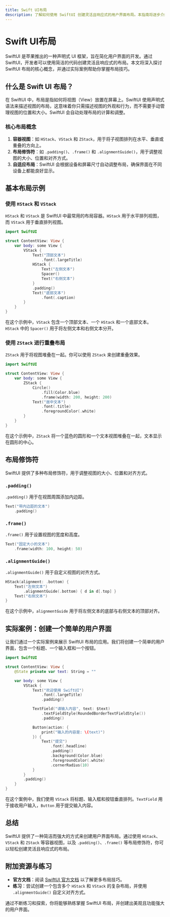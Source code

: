 ```yaml
---
title: Swift UI布局
description: 了解如何使用 SwiftUI 创建灵活且响应式的用户界面布局。本指南将逐步介绍 SwiftUI 布局的核心概念，并通过实际案例帮助初学者掌握布局技巧。
---
```


# Swift UI布局

SwiftUI 是苹果推出的一种声明式 UI 框架，旨在简化用户界面的开发。通过 SwiftUI，开发者可以使用简洁的代码创建灵活且响应式的布局。本文将深入探讨 SwiftUI 布局的核心概念，并通过实际案例帮助你掌握布局技巧。

## 什么是 Swift UI 布局？

在 SwiftUI 中，布局是指如何将视图（View）放置在屏幕上。SwiftUI 使用声明式语法来描述视图的布局，这意味着你只需描述视图的外观和行为，而不需要手动管理视图的位置和大小。SwiftUI 会自动处理布局的计算和调整。

### 核心布局概念

1. **容器视图**：如 `HStack`、`VStack` 和 `ZStack`，用于将子视图排列在水平、垂直或重叠的方向上。
2. **布局修饰符**：如 `.padding()`、`.frame()` 和 `.alignmentGuide()`，用于调整视图的大小、位置和对齐方式。
3. **自适应布局**：SwiftUI 会根据设备和屏幕尺寸自动调整布局，确保界面在不同设备上都能良好显示。

## 基本布局示例

### 使用 `HStack` 和 `VStack`

`HStack` 和 `VStack` 是 SwiftUI 中最常用的布局容器。`HStack` 用于水平排列视图，而 `VStack` 用于垂直排列视图。

```swift
import SwiftUI

struct ContentView: View {
    var body: some View {
        VStack {
            Text("顶部文本")
                .font(.largeTitle)
            HStack {
                Text("左侧文本")
                Spacer()
                Text("右侧文本")
            }
            .padding()
            Text("底部文本")
                .font(.caption)
        }
    }
}
```

在这个示例中，`VStack` 包含一个顶部文本、一个 `HStack` 和一个底部文本。`HStack` 中的 `Spacer()` 用于将左侧文本和右侧文本分开。

### 使用 `ZStack` 进行重叠布局

`ZStack` 用于将视图堆叠在一起。你可以使用 `ZStack` 来创建重叠效果。

```swift
import SwiftUI

struct ContentView: View {
    var body: some View {
        ZStack {
            Circle()
                .fill(Color.blue)
                .frame(width: 200, height: 200)
            Text("居中文本")
                .font(.title)
                .foregroundColor(.white)
        }
    }
}
```

在这个示例中，`ZStack` 将一个蓝色的圆形和一个文本视图堆叠在一起，文本显示在圆形的中心。

## 布局修饰符

SwiftUI 提供了多种布局修饰符，用于调整视图的大小、位置和对齐方式。

### `.padding()`

`.padding()` 用于在视图周围添加内边距。

```swift
Text("带内边距的文本")
    .padding()
```

### `.frame()`

`.frame()` 用于设置视图的宽度和高度。

```swift
Text("固定大小的文本")
    .frame(width: 100, height: 50)
```

### `.alignmentGuide()`

`.alignmentGuide()` 用于自定义视图的对齐方式。

```swift
HStack(alignment: .bottom) {
    Text("左侧文本")
        .alignmentGuide(.bottom) { d in d[.top] }
    Text("右侧文本")
}
```

在这个示例中，`alignmentGuide` 用于将左侧文本的底部与右侧文本的顶部对齐。

## 实际案例：创建一个简单的用户界面

让我们通过一个实际案例来展示 SwiftUI 布局的应用。我们将创建一个简单的用户界面，包含一个标题、一个输入框和一个按钮。

```swift
import SwiftUI

struct ContentView: View {
    @State private var text: String = ""

    var body: some View {
        VStack {
            Text("欢迎使用 SwiftUI")
                .font(.largeTitle)
                .padding()

            TextField("请输入内容", text: $text)
                .textFieldStyle(RoundedBorderTextFieldStyle())
                .padding()

            Button(action: {
                print("输入的内容是: \(text)")
            }) {
                Text("提交")
                    .font(.headline)
                    .padding()
                    .background(Color.blue)
                    .foregroundColor(.white)
                    .cornerRadius(10)
            }
        }
        .padding()
    }
}
```

在这个案例中，我们使用 `VStack` 将标题、输入框和按钮垂直排列。`TextField` 用于接收用户输入，`Button` 用于提交输入内容。

## 总结

SwiftUI 提供了一种简洁而强大的方式来创建用户界面布局。通过使用 `HStack`、`VStack` 和 `ZStack` 等容器视图，以及 `.padding()`、`.frame()` 等布局修饰符，你可以轻松创建灵活且响应式的布局。

## 附加资源与练习

- **官方文档**：阅读 [SwiftUI 官方文档](https://developer.apple.com/documentation/swiftui/) 以了解更多布局技巧。
- **练习**：尝试创建一个包含多个 `HStack` 和 `VStack` 的复杂布局，并使用 `.alignmentGuide()` 自定义对齐方式。

通过不断练习和探索，你将能够熟练掌握 SwiftUI 布局，并创建出美观且功能强大的用户界面。